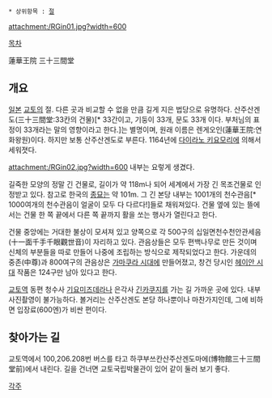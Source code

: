  * 상위항목 : [[절]]

attachment:/RGin01.jpg?width=600

[[목차]]

蓮華王院
三十三間堂

== 개요 ==
[[일본]] [[교토]]의 절. 다른 곳과 비교할 수 없을 만큼 길게 지은 법당으로 유명하다. 산주산겐도(三十三間堂:33칸의 건물)[* 33간이고, 기둥이 33개, 문도 33개 이다. 부처님의 표정이 33개라는 말의 영향이라고 한다.]는 별명이며, 원래 이름은 렌게오인(蓮華王院:연화왕원)이다. 하지만 보통 산주산겐도로 부른다. 1164년에 [[다이라노 키요모리]]에 의해서 세워졋다.

attachment:/RGin02.jpg?width=600
내부는 요렇게 생겼다. 

길죽한 모양의 정말 긴 건물로, 길이가 약 118m나 되어 세계에서 가장 긴 목조건물로 인정받고 있다. 참고로 한국의 [[종묘]]는 약 101m. 그 긴 본당 내부는 1001개의 천수관음[* 1000여개의 천수관음이 얼굴이 모두 다 다르다!]들로 채워져있다. 건물 옆에 있는 뜰에서는 건물 한 쪽 끝에서 다른 쪽 끝까지 활을 쏘는 행사가 열린다고 한다.

건물 중앙에는 거대한 불상이 모셔져 있고 양쪽으로 각 500구의 십일면천수천안관세음(十一面千手千眼觀世音)이 자리하고 있다. 관음상들은 모두 편백나무로 만든 것이며 신체의 부분들을 따로 만들어 나중에 조립하는 방식으로 제작되었다고 한다. 가운데의 중존(中尊)과 800여구의 관음상은 [[가마쿠라 시대]]에 만들어졌고, 창건 당시인 [[헤이안 시대]] 작품은 124구만 남아 있다고 한다.

[[교토역]] 동편 청수사 [[기요미즈데라]]나 은각사 [[긴카쿠지]]를 가는 길 가까운 곳에 있다. 내부 사진촬영이 불가능하다. 볼거리는 산주산겐도 본당 하나뿐이나 마찬가지인데, 그에 비하면 입장료(600엔)가 비싼 편이다. 

== 찾아가는 길 ==

교토역에서 100,206.208번 버스를 타고 하쿠부쓰칸산주산겐도마에(博物館三十三間堂前)에서 내린다. 길을 건너면 교토국립박물관이 있어 같이 둘러 보기 좋다.


[[각주]]

